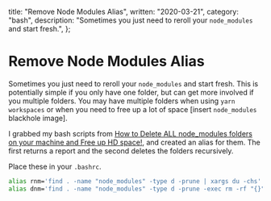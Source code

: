   title: "Remove Node Modules Alias",
  written: "2020-03-21",
  category: "bash",
  description:
    "Sometimes you just need to reroll your `node_modules` and start fresh.",
};

# Remove Node Modules Alias

Sometimes you just need to reroll your `node_modules` and start fresh. This is potentially simple if you only have one folder, but can get more involved if you multiple folders. You may have multiple folders when using `yarn workspaces` or when you need to free up a lot of space [insert `node_modules` blackhole image].

I grabbed my bash scripts from [How to Delete ALL node_modules folders on your machine and Free up HD space!](https://medium.com/@MarkPieszak/how-to-delete-all-node-modules-folders-on-your-machine-and-free-up-hd-space-f3954843aeda), and created an alias for them. The first returns a report and the second deletes the folders recursively.

Place these in your `.bashrc`.

```bash
alias rnm='find . -name "node_modules" -type d -prune | xargs du -chs'
alias dnm='find . -name "node_modules" -type d -prune -exec rm -rf "{}" +'
```
